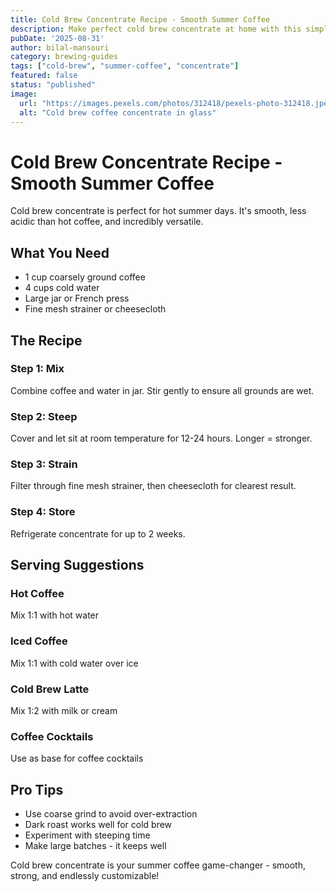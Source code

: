 ```yaml
---
title: Cold Brew Concentrate Recipe - Smooth Summer Coffee
description: Make perfect cold brew concentrate at home with this simple recipe. Learn the ideal coffee-to-water ratio and steeping time for smooth, low-acid coffee.
pubDate: '2025-08-31'
author: bilal-mansouri
category: brewing-guides
tags: ["cold-brew", "summer-coffee", "concentrate"]
featured: false
status: "published"
image:
  url: "https://images.pexels.com/photos/312418/pexels-photo-312418.jpeg?auto=compress&cs=tinysrgb&w=800"
  alt: "Cold brew coffee concentrate in glass"
---
```


# Cold Brew Concentrate Recipe - Smooth Summer Coffee

Cold brew concentrate is perfect for hot summer days. It's smooth, less acidic than hot coffee, and incredibly versatile.

## What You Need
- 1 cup coarsely ground coffee
- 4 cups cold water
- Large jar or French press
- Fine mesh strainer or cheesecloth

## The Recipe

### Step 1: Mix
Combine coffee and water in jar. Stir gently to ensure all grounds are wet.

### Step 2: Steep
Cover and let sit at room temperature for 12-24 hours. Longer = stronger.

### Step 3: Strain
Filter through fine mesh strainer, then cheesecloth for clearest result.

### Step 4: Store
Refrigerate concentrate for up to 2 weeks.

## Serving Suggestions

### Hot Coffee
Mix 1:1 with hot water

### Iced Coffee
Mix 1:1 with cold water over ice

### Cold Brew Latte
Mix 1:2 with milk or cream

### Coffee Cocktails
Use as base for coffee cocktails

## Pro Tips
- Use coarse grind to avoid over-extraction
- Dark roast works well for cold brew
- Experiment with steeping time
- Make large batches - it keeps well

Cold brew concentrate is your summer coffee game-changer - smooth, strong, and endlessly customizable!
